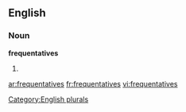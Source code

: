 
==English==

===Noun===
'''frequentatives'''

# {{plural of|[[frequentative]]}}

[[Category:English plurals]]

[[ar:frequentatives]]
[[fr:frequentatives]]
[[vi:frequentatives]]